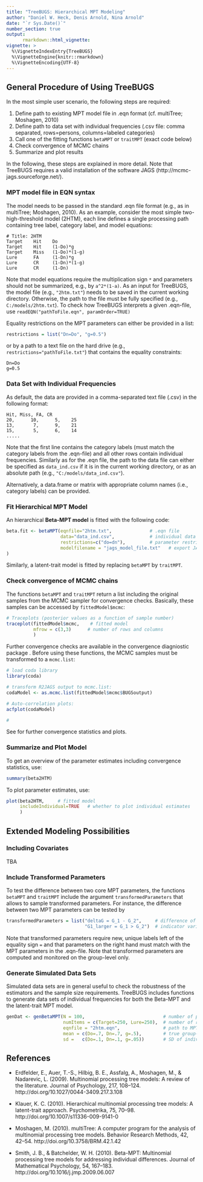 ```yaml
---
title: "TreeBUGS: Hierarchical MPT Modeling"
author: "Daniel W. Heck, Denis Arnold, Nina Arnold"
date: "`r Sys.Date()`"
number_section: true
output:
      rmarkdown::html_vignette:
vignette: >
  %\VignetteIndexEntry{TreeBUGS}
  %\VignetteEngine{knitr::rmarkdown}
  %\VignetteEncoding{UTF-8}
---
```



## General Procedure of Using TreeBUGS

In the most simple user scenario, the following steps are required:

1. Define path to existing MPT model file in .eqn format (cf. multiTree; Moshagen, 2010)
2. Define path to data set with individual frequencies (.csv file: comma separated, rows=persons, columns=labeled categories)
3. Call one of the fitting functions `betaMPT` or `traitMPT` (exact code below)
4. Check convergence of MCMC chains
5. Summarize and plot results

In the following, these steps are explained in more detail. Note that TreeBUGS requires a valid installation of the software JAGS (http://mcmc-jags.sourceforge.net/).



### MPT model file in EQN syntax

The model needs to be passed in the standard .eqn file format (e.g., as in multiTree; Moshagen, 2010). As an example, consider the most simple two-high-threshold model (2HTM), each line defines a single processing path containing tree label, category label, and model equations:

```
# Title: 2HTM
Target    Hit    Do
Target    Hit    (1-Do)*g
Target    Miss   (1-Do)*(1-g)
Lure      FA     (1-Dn)*g
Lure      CR     (1-Dn)*(1-g)
Lure      CR     (1-Dn)
``` 

Note that model equations require the multiplication sign `*` and parameters should not be summarized, e.g., by `a^2*(1-a)`. As an input for TreeBUGS, the model file (e.g., `"2htm.txt"`) needs to be saved in the current working directory. Otherwise, the path to the file must be fully specified (e.g., `C:/models/2htm.txt`). To check how TreeBUGS interprets a given .eqn-file, use `readEQN("pathToFile.eqn", paramOrder=TRUE)` 

Equality restrictions on the MPT parameters can either be provided in a list:
```r
restrictions = list("Dn=Do", "g=0.5")
```
or by a path to a text file on the hard drive (e.g., `restrictions="pathToFile.txt"`) that contains the equality constraints:
```
Dn=Do
g=0.5
```



### Data Set with Individual Frequencies

As default, the data are provided in a comma-separated text file (.csv) in the following format:

```
Hit, Miss, FA, CR
20,      10,      5,    25
13,       7,      9,    21 
15,       5,      6,    14
.....

```

Note that the first line contains the category labels (must match the category labels from the .eqn-file) and all other rows contain individual frequencies. Similarly as for the .eqn file, the path to the data file can either be specified as `data_ind.csv` if it is in the current working directory, or as an absolute path (e.g., `"C:/models/data_ind.csv"`). 

Alternatively, a data.frame or matrix with appropriate column names (i.e., category labels) can be provided.



### Fit Hierarchical MPT Model

An hierarchical **Beta-MPT model** is fitted with the following code:

```r
beta.fit <- betaMPT(eqnfile="2htm.txt",              # .eqn file
                    data="data_ind.csv",             # individual data
                    restrictions=c("do=dn"),         # parameter restrictions (or path to file)
                    modelfilename = "jags_model_file.txt"   # export JAGS model file
)

```

Similarly, a latent-trait model is fitted by replacing `betaMPT` by `traitMPT`.


### Check convergence of MCMC chains

The functions `betaMPT` and `traitMPT` return a list including the original samples from the MCMC sampler for convergence checks. Basically, these samples can be accessed by `fittedModel$mcmc`:

```r
# Traceplots (posterior values as a function of sample number)
traceplot(fittedModel$mcmc,    # fitted model
          mfrow = c(3,3)      # number of rows and columns
          )
```

Further convergence checks are available in the convergence diagniostic package \link{coda}. Before using these functions, the MCMC samples must be transformed to a `mcmc.list`:

```r
# load coda library
library(coda)

# transform R2JAGS output to mcmc.list:
codaModel <- as.mcmc.list(fittedModel$mcmc$BUGSoutput)

# Auto-correlation plots:
acfplot(codaModel)

# 
```

See \link{R2JAGS} for further convergence statistics and plots.

### Summarize and Plot Model

To get an overview of the parameter estimates including convergence statistics, use:

```r
summary(beta2HTM)
```

To plot parameter estimates, use:

```r
plot(beta2HTM,     # fitted model
     includeIndividual=TRUE   # whether to plot individual estimates
     )
```

## Extended Modeling Possibilities

### Including Covariates

TBA

### Include Transformed Parameters

To test the difference between two core MPT parameters, the functions `betaMPT` and `traitMPT` include the argument `transformedParameters` that allows to sample transformed parameters. For instance, the difference between two MPT parameters can be tested by 

```r
transformedParameters = list("deltaG = G_1 - G_2",     # difference of parameters
                             "G1_larger = G_1 > G_2")  # indicator variable (testing order constraints)
```

Note that transformed parameters require new, unique labels left of the equality sign `=` and that parameters on the right hand must match with the MPT parameters in the .eqn-file. Note that transformed parameters are computed and monitored on the group-level only.

### Generate Simulated Data Sets

Simulated data sets are in general useful to check the robustness of the estimators and the sample size requirements. TreeBUGS includes functions to generate data sets of individual frequencies for both the Beta-MPT and the latent-trait MPT model. 

```r
genDat <- genBetaMPT(N = 100,                             # number of participants     
                     numItems = c(Target=250, Lure=250),  # number of responses per tree
                     eqnfile = "2htm.eqn",                # path to MPT file
                     mean = c(Do=.7, Dn=.7, g=.5),        # true group-level parameters
                     sd =   c(Do=.1, Dn=.1, g=.05))       # SD of individual parameters
```

<!---
#################### EXAMPLES
## Figures

The figure sizes have been customised so that you can easily put two images side-by-side. 

```r
plot(1:10)
plot(10:1)
```


## More Examples

You can write math expressions, e.g. $Y = X\beta + \epsilon$, footnotes^[A footnote here.], and tables, e.g. using `knitr::kable()`.

```r
knitr::kable(head(mtcars, 10))
```

Also a quote using `>`:

> "He who gives up [code] safety for [code] speed deserves neither."
([via](https://twitter.com/hadleywickham/status/504368538874703872))

--->

## References
 
* Erdfelder, E., Auer, T.-S., Hilbig, B. E., Assfalg, A., Moshagen, M., & Nadarevic, L. (2009). Multinomial processing tree models: A review of the literature. Journal of Psychology, 217, 108–124. http://doi.org/10.1027/0044-3409.217.3.108

* Klauer, K. C. (2010). Hierarchical multinomial processing tree models: A latent-trait approach. Psychometrika, 75, 70–98. http://doi.org/10.1007/s11336-009-9141-0

* Moshagen, M. (2010). multiTree: A computer program for the analysis of multinomial processing tree models. Behavior Research Methods, 42, 42–54. http://doi.org/10.3758/BRM.42.1.42

* Smith, J. B., & Batchelder, W. H. (2010). Beta-MPT: Multinomial processing tree models for addressing individual differences. Journal of Mathematical Psychology, 54, 167–183. http://doi.org/10.1016/j.jmp.2009.06.007

